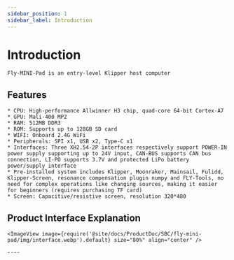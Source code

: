 ```yaml
---
sidebar_position: 1
sidebar_label: Introduction
---
```




# Introduction

    Fly-MINI-Pad is an entry-level Klipper host computer

## Features

    * CPU: High-performance Allwinner H3 chip, quad-core 64-bit Cortex-A7
    * GPU: Mali-400 MP2
    * RAM: 512MB DDR3
    * ROM: Supports up to 128GB SD card
    * WIFI: Onboard 2.4G WiFi
    * Peripherals: SPI x1, USB x2, Type-C x1
    * Interfaces: Three XH2.54-2P interfaces respectively support POWER-IN power supply supporting up to 24V input, CAN-BUS supports CAN bus connection, LI-PO supports 3.7V and protected LiPo battery power/supply interface
    * Pre-installed system includes Klipper, Moonraker, Mainsail, Fulidd, Klipper-Screen, resonance compensation plugin numpy and FLY-Tools, no need for complex operations like changing sources, making it easier for beginners (requires purchasing TF card)
    * Screen: Capacitive/resistive screen, resolution 320*480

## Product Interface Explanation

    <ImageView image={require('@site/docs/ProductDoc/SBC/fly-mini-pad/img/interface.webp').default} size="80%" align="center" /> 

    ----